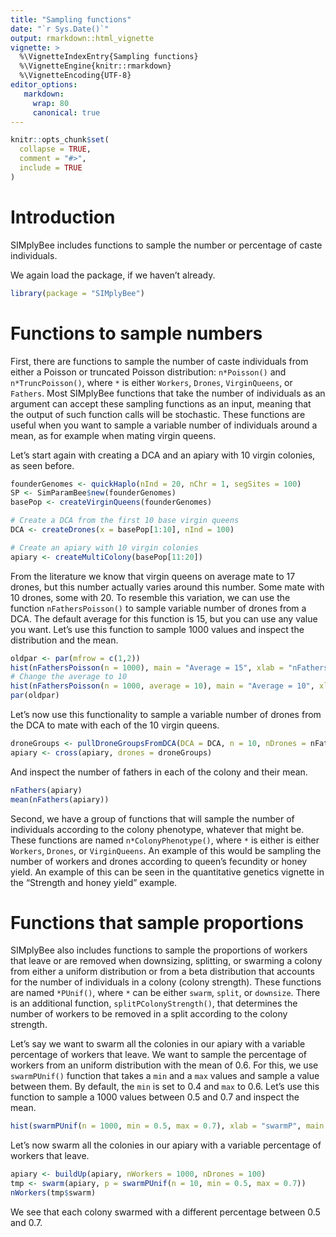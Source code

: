 ```yaml
---
title: "Sampling functions"
date: "`r Sys.Date()`"
output: rmarkdown::html_vignette
vignette: >
  %\VignetteIndexEntry{Sampling functions}
  %\VignetteEngine{knitr::rmarkdown}
  %\VignetteEncoding{UTF-8}
editor_options:
   markdown:
     wrap: 80
     canonical: true
---
```


```r
knitr::opts_chunk$set(
  collapse = TRUE,
  comment = "#>",
  include = TRUE
)
```

# Introduction

SIMplyBee includes functions to sample the number or percentage of caste
individuals.

We again load the package, if we haven't already.

```r
library(package = "SIMplyBee")
```

# Functions to sample numbers

First, there are functions to sample the number of caste individuals from either
a Poisson or truncated Poisson distribution: `n*Poisson()` and
`n*TruncPoisson()`, where `*` is either `Workers`, `Drones`, `VirginQueens`, or
`Fathers`. Most SIMplyBee functions that take the number of individuals as an
argument can accept these sampling functions as an input, meaning that the
output of such function calls will be stochastic. These functions are useful
when you want to sample a variable number of individuals around a mean, as for
example when mating virgin queens.

Let's start again with creating a DCA and an apiary with 10 virgin colonies, as
seen before.

```r
founderGenomes <- quickHaplo(nInd = 20, nChr = 1, segSites = 100)
SP <- SimParamBee$new(founderGenomes)
basePop <- createVirginQueens(founderGenomes)

# Create a DCA from the first 10 base virgin queens
DCA <- createDrones(x = basePop[1:10], nInd = 100)

# Create an apiary with 10 virgin colonies
apiary <- createMultiColony(basePop[11:20])
```

From the literature we know that virgin queens on average mate to 17 drones, but
this number actually varies around this number. Some mate with 10 drones, some
with 20. To resemble this variation, we can use the function `nFathersPoisson()`
to sample variable number of drones from a DCA. The default average for this
function is 15, but you can use any value you want. Let's use this function to
sample 1000 values and inspect the distribution and the mean.

```r
oldpar <- par(mfrow = c(1,2))
hist(nFathersPoisson(n = 1000), main = "Average = 15", xlab = "nFathers")
# Change the average to 10
hist(nFathersPoisson(n = 1000, average = 10), main = "Average = 10", xlab = "nFathers")
par(oldpar)
```

Let's now use this functionality to sample a variable number of drones from the
DCA to mate with each of the 10 virgin queens.

```r
droneGroups <- pullDroneGroupsFromDCA(DCA = DCA, n = 10, nDrones = nFathersPoisson)
apiary <- cross(apiary, drones = droneGroups)
```

And inspect the number of fathers in each of the colony and their mean.

```r
nFathers(apiary)
mean(nFathers(apiary))
```

Second, we have a group of functions that will sample the number of individuals
according to the colony phenotype, whatever that might be. These functions are
named `n*ColonyPhenotype()`, where `*` is either is either `Workers`, `Drones`,
or `VirginQueens`. An example of this would be sampling the number of workers
and drones according to queen's fecundity or honey yield. An example of this can
be seen in the quantitative genetics vignette in the "Strength and honey yield"
example.

# Functions that sample proportions

SIMplyBee also includes functions to sample the proportions of workers that
leave or are removed when downsizing, splitting, or swarming a colony from
either a uniform distribution or from a beta distribution that accounts for the
number of individuals in a colony (colony strength). These functions are named
`*PUnif()`, where `*` can be either `swarm`, `split`, or `downsize`. There is an
additional function, `splitPColonyStrength()`, that determines the number of
workers to be removed in a split according to the colony strength.

Let's say we want to swarm all the colonies in our apiary with a variable
percentage of workers that leave. We want to sample the percentage of workers
from an uniform distribution with the mean of 0.6. For this, we use
`swarmPUnif()` function that takes a `min` and a `max` values and sample a value
between them. By default, the `min` is set to 0.4 and `max` to 0.6. Let's use
this function to sample a 1000 values between 0.5 and 0.7 and inspect the mean.

```r
hist(swarmPUnif(n = 1000, min = 0.5, max = 0.7), xlab = "swarmP", main = "min=0.5, max=0.7")
```

Let's now swarm all the colonies in our apiary with a variable percentage of
workers that leave.

```r
apiary <- buildUp(apiary, nWorkers = 1000, nDrones = 100)
tmp <- swarm(apiary, p = swarmPUnif(n = 10, min = 0.5, max = 0.7))
nWorkers(tmp$swarm)
```

We see that each colony swarmed with a different percentage between 0.5 and 0.7.
